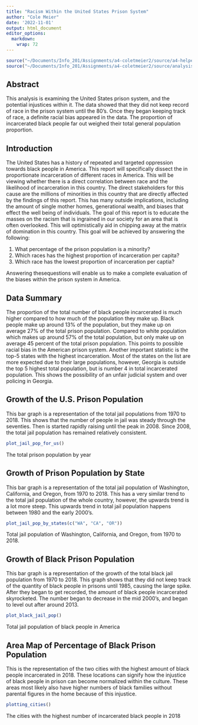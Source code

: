 ```yaml
---
title: "Racism Within the United States Prison System"
author: "Cole Meier"
date: '2022-11-01'
output: html_document
editor_options: 
  markdown: 
    wrap: 72
---
```


```r
source("~/Documents/Info_201/Assignments/a4-coletmeier2/source/a4-helpers.R")
source("~/Documents/Info_201/Assignments/a4-coletmeier2/source/analysis.R")
```

## Abstract

This analysis is examining the United States prison system, and the
potential injustices within it. The data showed that they did not keep
record of race in the prison system until the 80's. Once they began
keeping track of race, a definite racial bias appeared in the data. The
proportion of incarcerated black people far out weighed their total
general population proportion.

## Introduction

The United States has a history of repeated and targeted oppression
towards black people in America. This report will specifically dissect
the in proportionate incarceration of different races in America. This
will be viewing whether there is a direct correlation between race and
the likelihood of incarceration in this country. The direct stakeholders
for this cause are the millions of minorities in this country that are
directly affected by the findings of this report. This has many outside
implications, including the amount of single mother homes, generational
wealth, and biases that effect the well being of individuals. The goal
of this report is to educate the masses on the racism that is ingrained
in our society for an area that is often overlooked. This will
optimistically aid in chipping away at the matrix of domination in this
country. This goal will be achieved by answering the following:

1.  What percentage of the prison population is a minority?
2.  Which races has the highest proportion of incarceration per capita?
3.  Which race has the lowest proportion of incarceration per captia?

Answering thesequestions will enable us to make a complete evaluation of
the biases within the prison system in America.

## Data Summary

The proportion of the total number of black people incarcerated is much
higher compared to how much of the population they make up. Black people
make up around 13% of the population, but they make up on average 27% of
the total prison population. Compared to white population which makes up
around 57% of the total population, but only make up on average 45
percent of the total prison population. This points to possible racial
bias in the American prison system. Another important statistic is the
top-5 states with the highest incarceration. Most of the states on the
list are more expected due to their large populations, however, Georgia
is outside the top 5 highest total population, but is number 4 in total
incarcerated population. This shows the possibility of an unfair
judicial system and over policing in Georgia.

## Growth of the U.S. Prison Population

This bar graph is a representation of the total jail populations from
1970 to 2018. This shows that the number of people in jail was steady
through the seventies. Then is started rapidly raising until the peak in
2008. Since 2008, the total jail population has remained relatively
consistent.

```r
plot_jail_pop_for_us()
```

The total prison population by year

## Growth of Prison Population by State

This bar graph is a representation of the total jail population of
Washington, California, and Oregon, from 1970 to 2018. This has a very
similar trend to the total jail population of the whole country,
however, the upwards trend is a lot more steep. This upwards trend in
total jail population happens between 1980 and the early 2000's.

```r
plot_jail_pop_by_states(c("WA", "CA", "OR"))
```

Total jail population of Washington, California, and Oregon, from 1970
to 2018.

## Growth of Black Prison Population

This bar graph is a representation of the growth of the total black jail
population from 1970 to 2018. This graph shows that they did not keep
track of the quantity of black people in prisons until 1985, causing the
large spike. After they began to get recorded, the amount of black
people incarcerated skyrocketed. The number began to decrease in the mid
2000's, and began to level out after around 2013.

```r
plot_black_jail_pop()
```

Total jail population of black people in America

## Area Map of Percentage of Black Prison Population

This is the representation of the two cities with the highest amount of
black people incarcerated in 2018. These locations can signify how the
injustice of black people in prison can become normalized within the
culture. These areas most likely also have higher numbers of black
families without parental figures in the home because of this injustice.

```r
plotting_cities()
```

The cities with the highest number of incarcerated black people in 2018
